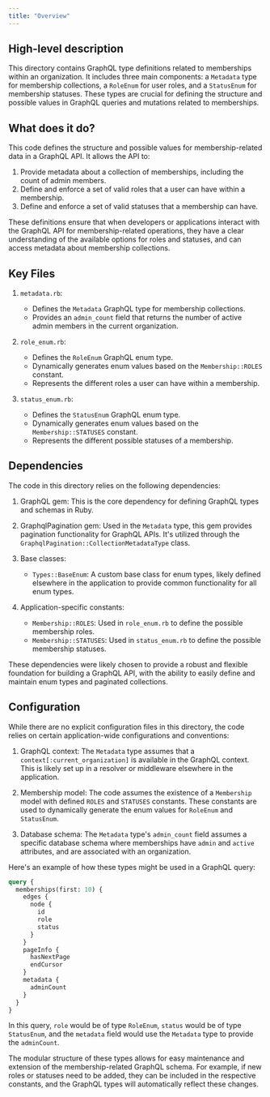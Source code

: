 ```yaml
---
title: "Overview"
---
```


## High-level description
This directory contains GraphQL type definitions related to memberships within an organization. It includes three main components: a `Metadata` type for membership collections, a `RoleEnum` for user roles, and a `StatusEnum` for membership statuses. These types are crucial for defining the structure and possible values in GraphQL queries and mutations related to memberships.

## What does it do?
This code defines the structure and possible values for membership-related data in a GraphQL API. It allows the API to:

1. Provide metadata about a collection of memberships, including the count of admin members.
2. Define and enforce a set of valid roles that a user can have within a membership.
3. Define and enforce a set of valid statuses that a membership can have.

These definitions ensure that when developers or applications interact with the GraphQL API for membership-related operations, they have a clear understanding of the available options for roles and statuses, and can access metadata about membership collections.

## Key Files

1. `metadata.rb`:
   - Defines the `Metadata` GraphQL type for membership collections.
   - Provides an `admin_count` field that returns the number of active admin members in the current organization.

2. `role_enum.rb`:
   - Defines the `RoleEnum` GraphQL enum type.
   - Dynamically generates enum values based on the `Membership::ROLES` constant.
   - Represents the different roles a user can have within a membership.

3. `status_enum.rb`:
   - Defines the `StatusEnum` GraphQL enum type.
   - Dynamically generates enum values based on the `Membership::STATUSES` constant.
   - Represents the different possible statuses of a membership.

## Dependencies
The code in this directory relies on the following dependencies:

1. GraphQL gem: This is the core dependency for defining GraphQL types and schemas in Ruby.

2. GraphqlPagination gem: Used in the `Metadata` type, this gem provides pagination functionality for GraphQL APIs. It's utilized through the `GraphqlPagination::CollectionMetadataType` class.

3. Base classes:
   - `Types::BaseEnum`: A custom base class for enum types, likely defined elsewhere in the application to provide common functionality for all enum types.

4. Application-specific constants:
   - `Membership::ROLES`: Used in `role_enum.rb` to define the possible membership roles.
   - `Membership::STATUSES`: Used in `status_enum.rb` to define the possible membership statuses.

These dependencies were likely chosen to provide a robust and flexible foundation for building a GraphQL API, with the ability to easily define and maintain enum types and paginated collections.

## Configuration
While there are no explicit configuration files in this directory, the code relies on certain application-wide configurations and conventions:

1. GraphQL context: The `Metadata` type assumes that a `context[:current_organization]` is available in the GraphQL context. This is likely set up in a resolver or middleware elsewhere in the application.

2. Membership model: The code assumes the existence of a `Membership` model with defined `ROLES` and `STATUSES` constants. These constants are used to dynamically generate the enum values for `RoleEnum` and `StatusEnum`.

3. Database schema: The `Metadata` type's `admin_count` field assumes a specific database schema where memberships have `admin` and `active` attributes, and are associated with an organization.

Here's an example of how these types might be used in a GraphQL query:

```graphql
query {
  memberships(first: 10) {
    edges {
      node {
        id
        role
        status
      }
    }
    pageInfo {
      hasNextPage
      endCursor
    }
    metadata {
      adminCount
    }
  }
}
```

In this query, `role` would be of type `RoleEnum`, `status` would be of type `StatusEnum`, and the `metadata` field would use the `Metadata` type to provide the `adminCount`.

The modular structure of these types allows for easy maintenance and extension of the membership-related GraphQL schema. For example, if new roles or statuses need to be added, they can be included in the respective constants, and the GraphQL types will automatically reflect these changes.